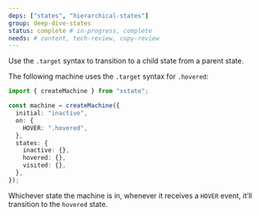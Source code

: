 ```yaml
---
deps: ["states", "hierarchical-states"]
group: deep-dive-states
status: complete # in-progress, complete
needs: # content, tech-review, copy-review
---
```


Use the `.target` syntax to transition to a child state from a parent state.

The following machine uses the `.target` syntax for `.hovered`:

```ts twoslash
import { createMachine } from "xstate";

const machine = createMachine({
  initial: "inactive",
  on: {
    HOVER: ".hovered",
  },
  states: {
    inactive: {},
    hovered: {},
    visited: {},
  },
});
```

Whichever state the machine is in, whenever it receives a `HOVER` event, it’ll transition to the `hovered` state.
